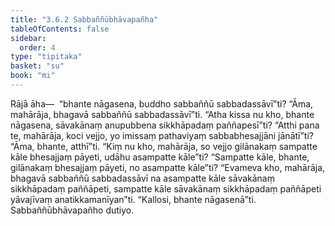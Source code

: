 ```yaml
---
title: "3.6.2 Sabbaññūbhāvapañha"
tableOfContents: false
sidebar:
  order: 4
type: "tipitaka"
basket: "su"
book: "mi"
---
```



<DynamicBreadcrumb />

<Division number="84" book="mi" bookNo="28">

<Paragraph number="401" book="mi">
Rājā āha—  “bhante nāgasena, buddho sabbaññū sabbadassāvī”ti? “Āma, mahārāja, bhagavā sabbaññū sabbadassāvī”ti. “Atha kissa nu kho, bhante nāgasena, sāvakānaṃ anupubbena sikkhāpadaṃ paññapesī”ti? “Atthi pana te, mahārāja, koci vejjo, yo imissaṃ pathaviyaṃ sabbabhesajjāni jānātī”ti? “Āma, bhante, atthī”ti. “Kiṃ nu kho, mahārāja, so vejjo gilānakaṃ sampatte kāle bhesajjaṃ pāyeti, udāhu asampatte kāle”ti? “Sampatte kāle, bhante, gilānakaṃ bhesajjaṃ pāyeti, no asampatte kāle”ti? “Evameva kho, mahārāja, bhagavā sabbaññū sabbadassāvī na asampatte kāle sāvakānaṃ sikkhāpadaṃ paññāpeti, sampatte kāle sāvakānaṃ sikkhāpadaṃ paññāpeti yāvajīvaṃ anatikkamanīyan”ti.
</Paragraph>

<Paragraph number="402" book="mi">
“Kallosi, bhante nāgasenā”ti.

</Paragraph>
</Division>

<Paragraph number="403" type="center" book="mi">
Sabbaññūbhāvapañho dutiyo.
</Paragraph>